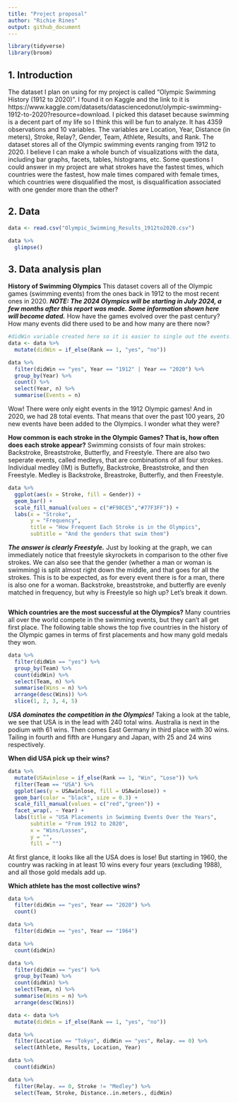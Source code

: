 ```yaml
---
title: "Project proposal"
author: "Richie Rines"
output: github_document
---
```


```r
library(tidyverse)
library(broom)
```

## 1. Introduction
The dataset I plan on using for my project is called “Olympic Swimming History (1912 to 2020)”. I found it on Kaggle and the link to it is https://www.kaggle.com/datasets/datasciencedonut/olympic-swimming-1912-to-2020?resource=download. I picked this dataset because swimming is a decent part of my life so I think this will be fun to analyze. It has 4359 observations and 10 variables. The variables are Location, Year, Distance (in meters), Stroke, Relay?, Gender, Team, Athlete, Results, and Rank. The dataset stores all of the Olympic swimming events ranging from 1912 to 2020. I believe I can make a whole bunch of visualizations with the data, including bar graphs, facets, tables, histograms, etc. Some questions I could answer in my project are what strokes have the fastest times, which countries were the fastest, how male times compared with female times, which countries were disqualified the most, is disqualification associated with one gender more than the other?

## 2. Data
```r
data <- read.csv("Olympic_Swimming_Results_1912to2020.csv")
```

```r
data %>%
  glimpse()
```

## 3. Data analysis plan

**History of Swimming Olympics**
This dataset covers all of the Olympic games (swimming events) from the ones back in 1912 to the most recent ones in 2020. ***NOTE: The 2024 Olympics will be starting in July 2024, a few months after this report was made. Some information shown here will become dated.*** How have the games evolved over the past century? How many events did there used to be and how many are there now?

```r
#didWin variable created here so it is easier to single out the events. there are multiple swimmers in each event but only one can win, so singling out the winners gives us just one entry for each event
data <- data %>%
  mutate(didWin = if_else(Rank == 1, "yes", "no"))

data %>%
  filter(didWin == "yes", Year == "1912" | Year == "2020") %>%
  group_by(Year) %>%
  count() %>%
  select(Year, n) %>%
  summarise(Events = n)
```
Wow! There were only eight events in the 1912 Olympic games! And in 2020, we had 28 total events. That means that over the past 100 years, 20 new events have been added to the Olympics. I wonder what they were?


**How common is each stroke in the Olympic Games? That is, how often does each stroke appear?**
Swimming consists of four main strokes: Backstroke, Breaststroke, Butterfly, and Freestyle. There are also two seperate events, called medleys, that are combinations of all four strokes. Individual medley (IM) is Buttefly, Backstroke, Breaststroke, and then Freestyle. Medley is Backstroke, Breastroke, Butterfly, and then Freestyle. 

```r
data %>%
  ggplot(aes(x = Stroke, fill = Gender)) +
  geom_bar() +
  scale_fill_manual(values = c("#F98CE5","#77F3FF")) +
  labs(x = "Stroke", 
       y = "Frequency", 
       title = "How Frequent Each Stroke is in the Olympics", 
       subtitle = "And the genders that swim them")
```

***The answer is clearly Freestyle.***
Just by looking at the graph, we can immediately notice that freestyle skyrockets in comparison to the other five strokes. We can also see that the gender (whether a man or woman is swimming) is split almost right down the middle, and that goes for all the strokes. This is to be expected, as for every event there is for a man, there is also one for a woman. Backstroke, breaststroke, and butterfly are evenly matched in frequency, but why is Freestyle so high up? Let's break it down.

```r




```

**Which countries are the most successful at the Olympics?**
Many countries all over the world compete in the swimming events, but they can't all get first place. The following table shows the top five countries in the history of the Olympic games in terms of first placements and how many gold medals they won.


```r
data %>%
  filter(didWin == "yes") %>%
  group_by(Team) %>%
  count(didWin) %>%
  select(Team, n) %>%
  summarise(Wins = n) %>%
  arrange(desc(Wins)) %>%
  slice(1, 2, 3, 4, 5)
```
***USA dominates the competition in the Olympics!***
Taking a look at the table, we see that USA is in the lead with 240 total wins. Australia is next in the podium with 61 wins. Then comes East Germany in third place with 30 wins. Tailing in fourth and fifth are Hungary and Japan, with 25 and 24 wins respectively. 

**When did USA pick up their wins?**

```r
data %>%
  mutate(USAwinlose = if_else(Rank == 1, "Win", "Lose")) %>%
  filter(Team == "USA") %>%
  ggplot(aes(y = USAwinlose, fill = USAwinlose)) +
  geom_bar(color = "black", size = 0.3) +
  scale_fill_manual(values = c("red","green")) +
  facet_wrap(. ~ Year) +
  labs(title = "USA Placements in Swimming Events Over the Years",
       subtitle = "From 1912 to 2020",
       x = "Wins/Losses",
       y = "",
       fill = "")
```
At first glance, it looks like all the USA does is lose! But starting in 1960, the country was racking in at least 10 wins every four years (excluding 1988), and all those gold medals add up. 

**Which athlete has the most collective wins?**












```r
data %>%
  filter(didWin == "yes", Year == "2020") %>%
  count()

data %>%
  filter(didWin == "yes", Year == "1964")

data %>%
  count(didWin)

data %>%
  filter(didWin == "yes") %>%
  group_by(Team) %>%
  count(didWin) %>%
  select(Team, n) %>%
  summarise(Wins = n) %>%
  arrange(desc(Wins))
```


```r
data <- data %>%
  mutate(didWin = if_else(Rank == 1, "yes", "no"))
```

```r
data %>%
  filter(Location == "Tokyo", didWin == "yes", Relay. == 0) %>%
  select(Athlete, Results, Location, Year)

```

```r
data %>%
  count(didWin)

data %>%
  filter(Relay. == 0, Stroke != "Medley") %>%
  select(Team, Stroke, Distance..in.meters., didWin)
  
```





































